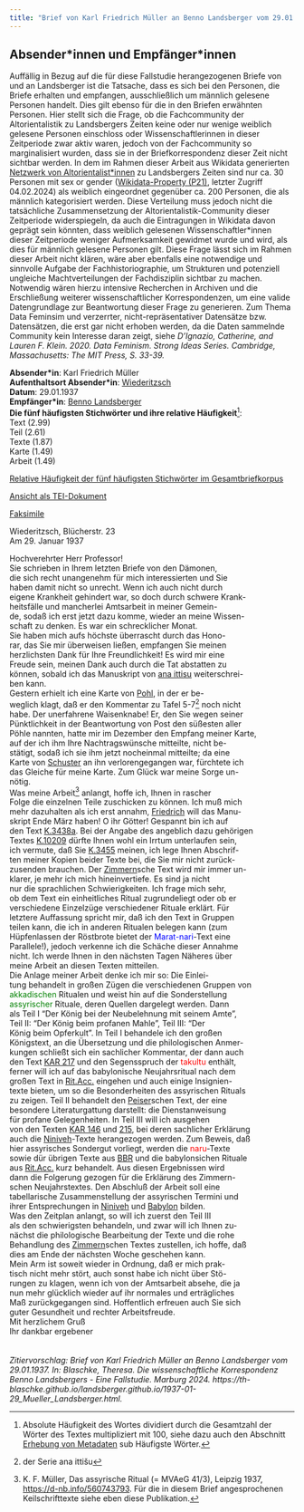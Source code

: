```yaml
---
title: "Brief von Karl Friedrich Müller an Benno Landsberger vom 29.01.1937"
---
```

::: {.callout-note collapse="true"}
## Absender\*innen und Empfänger\*innen

Auffällig in Bezug auf die für diese Fallstudie herangezogenen Briefe von und an Landsberger ist die Tatsache, dass es sich bei den Personen, die Briefe erhalten und empfangen, ausschließlich um männlich gelesene Personen handelt. Dies gilt ebenso für die in den Briefen erwähnten Personen. Hier stellt sich die Frage, ob die Fachcommunity der Altorientalistik zu Landsbergers Zeiten keine oder nur wenige weiblich gelesene Personen einschloss oder Wissenschaftlerinnen in dieser Zeitperiode zwar aktiv waren, jedoch von der Fachcommunity so marginalisiert wurden, dass sie in der Briefkorrespondenz dieser Zeit nicht sichtbar werden. In dem im Rahmen dieser Arbeit aus Wikidata generierten [Netzwerk von Altorientalist\*innen](index.qmd#kontextualisierung-der-korrespondenz) zu Landsbergers Zeiten sind nur ca. 30 Personen mit sex or gender ([Wikidata-Property (P21)](https://www.wikidata.org/wiki/Property:P21), letzter Zugriff 04.02.2024) als weiblich eingeordnet gegenüber ca. 200 Personen, die als männlich kategorisiert werden. Diese Verteilung muss jedoch nicht die tatsächliche Zusammensetzung der Altorientalistik-Community dieser Zeitperiode widerspiegeln, da auch die Eintragungen in Wikidata davon geprägt sein könnten, dass weiblich gelesenen Wissenschaftler\*innen dieser Zeitperiode weniger Aufmerksamkeit gewidmet wurde und wird, als dies für männlich gelesene Personen gilt. Diese Frage lässt sich im Rahmen dieser Arbeit nicht klären, wäre aber ebenfalls eine notwendige und sinnvolle Aufgabe der Fachhistoriographie, um Strukturen und potenziell ungleiche Machtverteilungen der Fachdisziplin sichtbar zu machen. Notwendig wären hierzu intensive Recherchen in Archiven und die Erschließung weiterer wissenschaftlicher Korrespondenzen, um eine valide Datengrundlage zur Beantwortung dieser Frage zu generieren. Zum Thema Data Feminsim und verzerrter, nicht-repräsentativer Datensätze bzw. Datensätzen, die erst gar nicht erhoben werden, da die Daten sammelnde Community kein Interesse daran zeigt, siehe *D’Ignazio, Catherine, and Lauren F. Klein. 2020. Data Feminism. Strong Ideas Series. Cambridge, Massachusetts: The MIT Press, S. 33-39.*
:::

**Absender\*in**: Karl Friedrich Müller   
**Aufenthaltsort Absender\*in**: [Wiederitzsch](https://www.geonames.org/2809575/wiederitzsch.html)  
**Datum**: 29.01.1937   
**Empfänger\*in**: [Benno Landsberger](http://www.wikidata.org/entity/Q67592)  
**Die fünf häufigsten Stichwörter und ihre relative Häufigkeit**^[Absolute Häufigkeit des Wortes dividiert durch die Gesamtzahl der Wörter des Textes multipliziert mit 100, siehe dazu auch den Abschnitt [Erhebung von Metadaten](editionsprinzipien.qmd#tbl-metadaten) sub Häufigste Wörter.]:  
Text (2.99)  
Teil (2.61)  
Texte (1.87)  
Karte (1.49)  
Arbeit (1.49)  

[Relative Häufigkeit der fünf häufigsten Stichwörter im Gesamtbriefkorpus](1937-01-29_Mueller_Landsberger_wordfrequency.qmd){target="_blank"}   
 
[Ansicht als TEI-Dokument](files/letters/tei/1937-01-29_Mueller_Landsberger.xml){target="_blank"}    

[Faksimile](files/letters/pdf/1937-01-29_Mueller_Landsberger.pdf){target="_blank"}  


Wiederitzsch, Blücherstr. 23  
Am 29. Januar 1937  
  
Hochverehrter Herr Professor!<br/>
Sie schrieben in Ihrem letzten Briefe von den Dämonen,<br/> 
die sich recht unangenehm für mich interessierten und Sie<br/> 
haben damit nicht so unrecht. Wenn ich auch nicht durch<br/> 
eigene Krankheit gehindert war, so doch durch schwere Krank-<br/>
heitsfälle und mancherlei Amtsarbeit in meiner Gemein-<br/>
de, sodaß ich erst jetzt dazu komme, wieder an meine Wissen-<br/>
schaft zu denken. Es war ein schrecklicher Monat.<br/>
Sie haben mich aufs höchste überrascht durch das Hono-<br/>
rar, das Sie mir überweisen ließen, empfangen Sie meinen<br/> 
herzlichsten Dank für Ihre Freundlichkeit! Es wird mir eine<br/>
Freude sein, meinen Dank auch durch die Tat abstatten zu<br/> 
können, sobald ich das Manuskript von [ana ittisu](https://d-nb.info/992536693) weiterschrei-<br/>
ben kann.<br/>
Gestern erhielt ich eine Karte von [Pohl](https://www.wikidata.org/wiki/Q110089412), in der er be-<br/>
weglich klagt, daß er den Kommentar zu Tafel 5-7^[der Serie ana ittišu] noch nicht<br/> 
habe. Der unerfahrene Waisenknabe! Er, den Sie wegen seiner<br/> 
Pünktlichkeit in der Beantwortung von Post den süßesten aller<br/> 
Pöhle nannten, hatte mir im Dezember den Empfang meiner Karte,<br/> 
auf der ich ihm Ihre Nachtragswünsche mitteilte, nicht be-<br/>
stätigt, sodaß ich sie ihm jetzt nocheinmal mitteilte; da eine<br/> 
Karte von [Schuster](https://www.wikidata.org/wiki/Q15449583) an ihn verlorengegangen war, fürchtete ich<br/> 
das Gleiche für meine Karte. Zum Glück war meine Sorge un-<br/>
nötig.<br/>
Was meine Arbeit^[K. F. Müller, Das assyrische Ritual (= MVAeG 41/3), Leipzig 1937, [https://d-nb.info/560743793](https://d-nb.info/560743793). Für die in diesem Brief angesprochenen Keilschrifttexte siehe eben diese Publikation.] anlangt, hoffe ich, Ihnen in rascher<br/> 
Folge die einzelnen Teile zuschicken zu können. Ich muß mich<br/> 
mehr dazuhalten als ich erst annahm, [Friedrich](https://www.wikidata.org/wiki/Q72333) will das Manu-<br/>
skript Ende März haben! O ihr Götter! Gespannt bin ich auf<br/> 
den Text [K.3438a](https://cdli.ucla.edu/P395012). Bei der Angabe des angeblich dazu gehörigen<br/> 
Textes [K.10209](https://cdli.ucla.edu/P398551) dürfte Ihnen wohl ein Irrtum unterlaufen sein,<br/> 
ich vermute, daß Sie [K.3455](https://cdli.ucla.edu/P395027) meinen, ich lege Ihnen Abschrif-<br/>
ten meiner Kopien beider Texte bei, die Sie mir nicht zurück-<br/>
zusenden brauchen. Der [Zimmern](http://www.wikidata.org/entity/Q115000)sche Text wird mir immer un-<br/>
klarer, je mehr ich mich hineinvertiefe. Es sind ja nicht<br/> 
nur die sprachlichen Schwierigkeiten. Ich frage mich sehr,<br/> 
ob dem Text ein einheitliches Ritual zugrundeliegt oder ob er<br/> 
verschiedene Einzelzüge verschiedener Rituale erklärt. Für<br/> 
letztere Auffassung spricht mir, daß ich den Text in Gruppen<br/> 
teilen kann, die ich in anderen Ritualen belegen kann (zum<br/>
Hüpfenlassen der Röstbrote bietet der <span style="color:blue;">Marat-nari</span>-Text eine<br/> 
Parallele!), jedoch verkenne ich die Schäche dieser Annahme<br/> 
nicht. Ich werde Ihnen in den nächsten Tagen Näheres über<br/>
meine Arbeit an diesen Texten mitteilen.<br/>
Die Anlage meiner Arbeit denke ich mir so: Die Einlei-<br/>
tung behandelt in großen Zügen die verschiedenen Gruppen von<br/> 
<span style="color:green;">akkadischen</span> Ritualen und weist hin auf die Sonderstellung<br/>
<span style="color:green;">assyrischer</span> Rituale, deren Quellen dargelegt werden. Dann<br/> 
als Teil I "Der König bei der Neubelehnung mit seinem Amte",<br/> 
Teil II: "Der König beim profanen Mahle", Teil III: "Der<br/> 
König beim Opferkult". In Teil I behandele ich den großen<br/> 
Königstext, an die Übersetzung und die philologischen Anmer-<br/>
kungen schließt sich ein sachlicher Kommentar, der dann auch<br/> 
den Text [KAR 217](https://cdli.ucla.edu/P282609) und den Segensspruch der <span style="color:red;">takultu</span> enthält,<br/> 
ferner will ich auf das babylonische Neujahrsritual nach dem<br/> 
großen Text in [Rit.Acc.](https://d-nb.info/760222088) eingehen und auch einige Insignien-<br/>
texte bieten, um so die Besonderheiten des assyrischen Rituals<br/> 
zu zeigen. Teil II behandelt den [Peiser](http://www.wikidata.org/entity/Q1403449)schen Text, der eine<br/> 
besondere Literaturgattung darstellt: die Dienstanweisung<br/> 
für profane Gelegenheiten. In Teil III will ich ausgehen<br/> 
von den Texten [KAR 146](https://cdli.ucla.edu/P336231) und [215](https://cdli.ucla.edu/P336233), bei deren sachlicher Erklärung<br/> 
auch die [Niniveh](https://pleiades.stoa.org/places/874621)-Texte herangezogen werden. Zum Beweis, daß<br/> 
hier assyrisches Sondergut vorliegt, werden die <span style="color:red;">naru</span>-Texte<br/> 
sowie dür übrigen Texte aus [BBR](https://d-nb.info/760253439) und die babylonsichen Rituale<br/> 
aus [Rit.Acc.](https://d-nb.info/760222088) kurz behandelt. Aus diesen Ergebnissen wird<br/> 
dann die Folgerung gezogen für die Erklärung des Zimmern-<br/>
schen Neujahrstextes. Den Abschluß der Arbeit soll eine<br/> 
tabellarische Zusammenstellung der assyrischen Termini und<br/> 
ihrer Entsprechungen in [Niniveh](https://pleiades.stoa.org/places/874621) und [Babylon](https://pleiades.stoa.org/places/893951) bilden.<br/>
Was den Zeitplan anlangt, so will ich zuerst den Teil III<br/> 
als den schwierigsten behandeln, und zwar will ich Ihnen zu-<br/>
nächst die philologische Bearbeitung der Texte und die rohe<br/>
Behandlung des [Zimmern](http://www.wikidata.org/entity/Q115000)schen Textes zustellen, ich hoffe, daß<br/> 
dies am Ende der nächsten Woche geschehen kann.<br/>
Mein Arm ist soweit wieder in Ordnung, daß er mich prak-<br/>
tisch nicht mehr stört, auch sonst habe ich nicht über Stö-<br/>
rungen zu klagen, wenn ich von der Amtsarbeit absehe, die ja<br/>
nun mehr glücklich wieder auf ihr normales und erträgliches<br/> 
Maß zurückgegangen sind. Hoffentlich erfreuen auch Sie sich<br/> 
guter Gesundheit und rechter Arbeitsfreude.<br/>
Mit herzlichem Gruß<br/>
Ihr dankbar ergebener
<br/>
<br/>
<br/>
*Zitiervorschlag: Brief von Karl Friedrich Müller an Benno Landsberger vom 29.01.1937. In: Blaschke, Theresa. Die wissenschaftliche Korrespondenz Benno Landsbergers - Eine Fallstudie. Marburg 2024. https://th-blaschke.github.io/landsberger.github.io/1937-01-29_Mueller_Landsberger.html.*